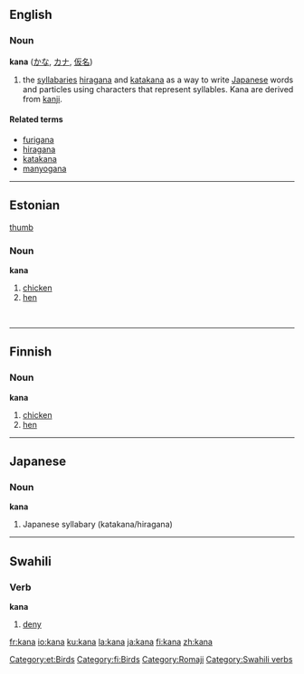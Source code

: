 ==English==
===Noun===
'''kana''' ([[かな]], [[カナ]], [[仮名]])

#the [[syllabary|syllabaries]] [[hiragana]] and [[katakana]] as a way to write [[Japanese]] words and particles using characters that represent syllables. Kana are derived from [[kanji]].

====Related terms====
*[[furigana]]
*[[hiragana]]
*[[katakana]]
*[[manyogana]]

----

==Estonian==
[[image:Chicken portrait.jpg|thumb]]

===Noun===
'''kana'''

# [[chicken]] 
# [[hen]]

[[Category:et:Birds]]

<br clear="all"/>

----

==Finnish==

===Noun===
'''kana'''

# [[chicken]] 
# [[hen]]

[[Category:fi:Birds]]

----

==Japanese==

=== Noun ===
'''kana'''

# Japanese syllabary (katakana/hiragana) 

[[Category:Romaji]]

----

==Swahili==
=== Verb ===
'''kana'''

# [[deny]]

[[Category:Swahili verbs]]

[[fr:kana]]
[[io:kana]]
[[ku:kana]]
[[la:kana]]
[[ja:kana]]
[[fi:kana]]
[[zh:kana]]